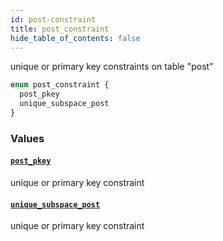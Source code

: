 ```yaml
---
id: post-constraint
title: post_constraint
hide_table_of_contents: false
---
```


unique or primary key constraints on table "post"

```graphql
enum post_constraint {
  post_pkey
  unique_subspace_post
}
```

### Values

#### [`post_pkey`](#)

unique or primary key constraint

#### [`unique_subspace_post`](#)

unique or primary key constraint
